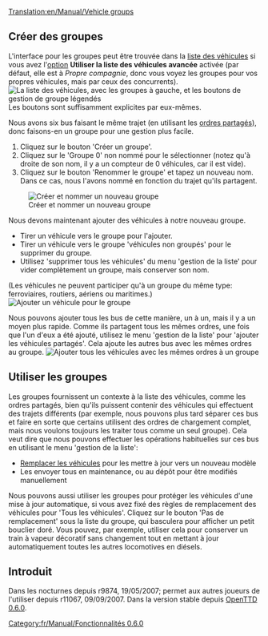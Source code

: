 [[Translation:en/Manual/Vehicle groups]]


{{fr/Manual/Tutorial/Tutoriel}}

== Créer des groupes ==
{{fr/Note|Un véhicule ne peut être que dans un seul groupe à la fois}}
L'interface pour les groupes peut être trouvée dans la [[fr/Manual/Listes de véhicule|liste des véhicules]] si vous avez l'[[fr/Archive/Manual/Settings/Options avancées|option]] '''Utiliser la liste des véhicules avancée''' activée (par défaut, elle est à ''Propre compagnie'', donc vous voyez les groupes pour vos propres véhicules, mais par ceux des concurrents).
[[File:en/Manual/Groups-ungrouped.png|none|frame|La liste des véhicules, avec les groupes à gauche, et les boutons de gestion de groupe légendés]]
Les boutons sont suffisamment explicites par eux-mêmes.

Nous avons six bus faisant le même trajet (en utilisant les [[fr/Manual/Ordres#ordres-partages|ordres partagés]]), donc faisons-en un groupe pour une gestion plus facile.
# Cliquez sur le bouton 'Créer un groupe'.
# Cliquez sur le 'Groupe 0' non nommé pour le sélectionner (notez qu'à droite de son nom, il y a un compteur de 0 véhicules, car il est vide).
# Cliquez sur le bouton 'Renommer le groupe' et tapez un nouveau nom. Dans ce cas, nous l'avons nommé en fonction du trajet qu'ils partagent.
[[File:en/Manual/Groups-newname.png|center|frame|Créer et nommer un nouveau groupe]]

Nous devons maintenant ajouter des véhicules à notre nouveau groupe.
* Tirer un véhicule vers le groupe pour l'ajouter.
* Tirer un véhicule vers le groupe 'véhicules non groupés' pour le supprimer du groupe.
* Utilisez 'supprimer tous les véhicules' du menu 'gestion de la liste' pour vider complètement un groupe, mais conserver son nom.
(Les véhicules ne peuvent participer qu'à un groupe du même type: ferroviaires, routiers, aériens ou maritimes.)
[[File:en/Manual/Groups-dragbus.png|center|frame|Ajouter un véhicule pour le groupe]]

Nous pouvons ajouter tous les bus de cette manière, un à un, mais il y a un moyen plus rapide.
Comme ils partagent tous les mêmes ordres, une fois que l'un d'eux a été ajouté, utilisez le menu 'gestion de la liste' pour 'ajouter les véhicules partagés'.
Cela ajoute les autres bus avec les mêmes ordres au groupe.
[[File:en/Manual/Groups-addshared.png|center|frame|Ajouter tous les véhicules avec les mêmes ordres à un groupe]]

== Utiliser les groupes ==
Les groupes fournissent un contexte à la liste des véhicules, comme les ordres partagés, bien qu'ils puissent contenir des véhicules qui effectuent des trajets différents (par exemple, nous pouvons plus tard séparer ces bus et faire en sorte que certains utilisent des ordres de chargement complet, mais nous voulons toujours les traiter tous comme un seul groupe).
Cela veut dire que nous pouvons effectuer les opérations habituelles sur ces bus en utilisant le menu 'gestion de la liste':
* [[fr/Manual/Remplacement de véhicules|Remplacer les véhicules]] pour les mettre à jour vers un nouveau modèle
* Les envoyer tous en maintenance, ou au dépôt pour être modifiés manuellement

Nous pouvons aussi utiliser les groupes pour protéger les véhicules d'une mise à jour automatique, si vous avez fixé des règles de remplacement des véhicules pour 'Tous les véhicules'.
Cliquez sur le bouton 'Pas de remplacement' sous la liste du groupe, qui basculera pour afficher un petit bouclier doré.
Vous pouvez, par exemple, utiliser cela pour conserver un train à vapeur décoratif sans changement tout en mettant à jour automatiquement toutes les autres locomotives en diésels.

== Introduit ==
Dans les nocturnes depuis r9874, 19/05/2007; permet aux autres joueurs de l'utiliser depuis r11067, 09/09/2007. Dans la version stable depuis [[fr/Archive/OpenTTD/OpenTTD 0.6.0|OpenTTD 0.6.0]].

[[Category:fr/Manual/Fonctionnalités 0.6.0]]